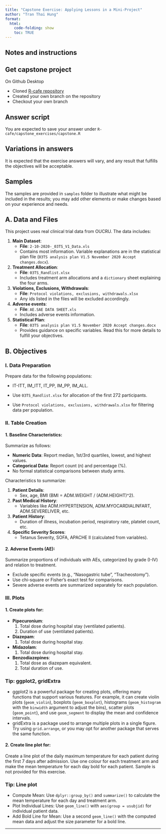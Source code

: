 ```yaml
---
title: "Capstone Exercise: Applying Lessons in a Mini-Project"
author: "Tran Thai Hung"
format: 
  html:
    code-folding: show
    toc: TRUE
---
```

## Notes and instructions

::: callout-note
## Get capstone project

On Github Desktop

-   Cloned [R-cafe repository](https://github.com/OUCRU-Modelling/R-cafe)
-   Created your own branch on the repository
-   Checkout your own branch
:::

::: callout-note
## Answer script

You are expected to save your answer under `R-cafe/capstone_exercises/capstone.R`
:::

::: callout-note
## Variations in answers

It is expected that the exercise answers will vary, and any result that fulfills the objectives will be acceptable.
:::

::: callout-note
## Samples

The samples are provided in `samples` folder to illustrate what might be included in the results; you may add other elements or make changes based on your experience and needs.
:::

## A. Data and Files

This project uses real clinical trial data from OUCRU. The data includes:

1. **Main Dataset**:
    - **File**: `2-10-2020-_03TS_V1_Data.xls`
    - Contains most information. Variable explanations are in the statistical plan file (`03TS analysis plan V1.5 November 2020 Accept changes.docx`).
    
2. **Treatment Allocation**:
    - **File**: `03TS_Randlist.xlsx`
    - Includes treatment arm allocations and a `dictionary` sheet explaining the four arms.
    
3. **Violations, Exclusions, Withdrawals**:
    - **File**: `Protocol violations, exclusions, withdrawals.xlsx`
    - Any ids listed in the files will be excluded accordingly.

4. **Adverse events**:
    - **File**: `AE.SAE DATA SHEET.xls`
    - Includes adverse events information.
    
5. **Statistical Plan**:
    - **File**: `03TS analysis plan V1.5 November 2020 Accept changes.docx`
    - Provides guidance on specific variables. Read this for more details to fulfill your objectives.

## B. Objectives

### I. Data Preparation
Prepare data for the following populations:

- IT-ITT, IM_ITT, IT_PP, IM_PP, IM_ALL.

- Use `03TS_Randlist.xlsx` for allocation of the first 272 participants.

- Use `Protocol violations, exclusions, withdrawals.xlsx` for filtering data per population.

### II. Table Creation

#### 1. Baseline Characteristics:
Summarize as follows:

- **Numeric Data**: Report median, 1st/3rd quartiles, lowest, and highest values.
- **Categorical Data**: Report count (n) and percentage (%).
- No formal statistical comparisons between study arms.

Characteristics to summarize:

1. **Patient Details**:
    - Sex, age, BMI (BMI = ADM.WEIGHT / (ADM.HEIGHT)^2).
    
2. **Past Medical History**:
    - Variables like ADM.HYPERTENSION, ADM.MYOCARDIALINFART, ADM.SEVERELIVER, etc.
    
3. **Patient History**:
    - Duration of illness, incubation period, respiratory rate, platelet count, etc.
    
4. **Specific Severity Scores**:
    - Tetanus Severity, SOFA, APACHE II (calculated from variables).

#### 2. Adverse Events (AE):
Summarize proportions of individuals with AEs, categorized by grade (I-IV) and relation to treatment.

- Exclude specific events (e.g., "Nasogastric tube", "Tracheostomy").
- Use chi-square or Fisher’s exact test for comparisons.
- Severe adverse events are summarized separately for each population.

### III. Plots

#### 1. Create plots for:

- **Pipecuronium**:
    1. Total dose during hospital stay (ventilated patients).
    2. Duration of use (ventilated patients).
    
- **Diazepam**:
    1. Total dose during hospital stay.
    
- **Midazolam**:
    1. Total dose during hospital stay.
    
- **Benzodiazepines**:
    1. Total dose as diazepam equivalent.
    2. Total duration of use.

::: {.callout-tip collapse="true"}
### Tip: ggplot2, gridExtra

- ggplot2 is a powerful package for creating plots, offering many functions that support various features. For example, it can create violin plots (`geom_violin`), boxplots (`geom_boxplot`), histograms (`geom_histogram` with the `binwidth` argument to adjust the bins), scatter plots (`geom_point`), and use `geom_segment` to display the mean and confidence intervals.
- gridExtra is a package used to arrange multiple plots in a single figure. Try using `grid.arrange`, or you may opt for another package that serves the same function.

:::

#### 2. Create line plot for:
Create a line plot of the daily maximum temperature for each patient during the first 7 days after admission. Use one colour for each treatment arm and make the mean temperature for each day bold for each patient. Sample is not provided for this exercise.

::: {.callout-tip collapse="true"}
### Tip: Line plot

- Compute Mean: Use `dplyr::group_by()` and `summarize()` to calculate the mean temperature for each day and treatment arm.
- Plot Individual Lines: Use `geom_line()` with `aes(group = usubjid)` for individual patient data.
- Add Bold Line for Mean: Use a second `geom_line()` with the computed mean data and adjust the size parameter for a bold line.


:::
---